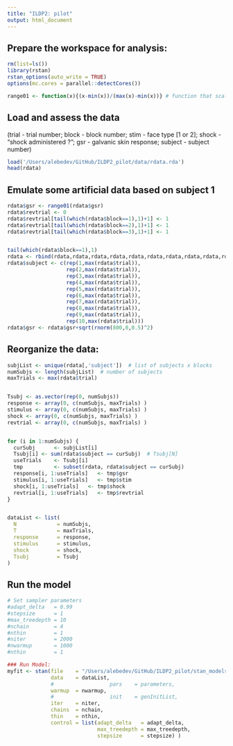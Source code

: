 ```yaml
---
title: "ILDP2: pilot"
output: html_document
---
```


## Prepare the workspace for analysis:
```r

rm(list=ls())
library(rstan)
rstan_options(auto_write = TRUE)
options(mc.cores = parallel::detectCores())

range01 <- function(x){(x-min(x))/(max(x)-min(x))} # function that scales at {0;1}:
```


## Load and assess the data
 (trial - trial number; block - block number; stim - face type [1 or 2]; shock - "shock administered ?"; gsr - galvanic skin response; subject - subject number)
```r
load('/Users/alebedev/GitHub/ILDP2_pilot/data/rdata.rda')
head(rdata)
```

## Emulate some artificial data based on subject 1
```r
rdata$gsr <- range01(rdata$gsr)
rdata$revtrial <- 0
rdata$revtrial[tail(which(rdata$block==1),1)+1] <- 1
rdata$revtrial[tail(which(rdata$block==2),1)+1] <- 1
rdata$revtrial[tail(which(rdata$block==3),1)+1] <- 1


tail(which(rdata$block==1),1)
rdata <- rbind(rdata,rdata,rdata,rdata,rdata,rdata,rdata,rdata,rdata,rdata)
rdata$subject <- c(rep(1,max(rdata$trial)),
                   rep(2,max(rdata$trial)),
                   rep(3,max(rdata$trial)),
                   rep(4,max(rdata$trial)),
                   rep(5,max(rdata$trial)),
                   rep(6,max(rdata$trial)),
                   rep(7,max(rdata$trial)),
                   rep(8,max(rdata$trial)),
                   rep(9,max(rdata$trial)),
                   rep(10,max(rdata$trial)))
rdata$gsr <- rdata$gsr+sqrt(rnorm(800,0,0.5)^2)
```


## Reorganize the data:
```r
subjList <- unique(rdata[,'subject'])  # list of subjects x blocks
numSubjs <- length(subjList)  # number of subjects
maxTrials <- max(rdata$trial)


Tsubj <- as.vector(rep(0, numSubjs))
response <- array(0, c(numSubjs, maxTrials) )
stimulus <- array(0, c(numSubjs, maxTrials) )
shock <- array(0, c(numSubjs, maxTrials) )
revtrial <- array(0, c(numSubjs, maxTrials) )


for (i in 1:numSubjs) {
  curSubj      <- subjList[i]
  Tsubj[i] <- sum(rdata$subject == curSubj)  # Tsubj[N]
  useTrials    <- Tsubj[i]
  tmp          <- subset(rdata, rdata$subject == curSubj)
  response[i, 1:useTrials]   <- tmp$gsr
  stimulus[i, 1:useTrials]   <- tmp$stim
  shock[i, 1:useTrials]   <- tmp$shock
  revtrial[i, 1:useTrials]   <- tmp$revtrial
}


dataList <- list(
  N             = numSubjs,
  T             = maxTrials,
  response      = response,
  stimulus      = stimulus,
  shock         = shock,
  Tsubj         = Tsubj
)
```

## Run the model
```r
# Set sampler parameters
#adapt_delta   = 0.99
#stepsize      = 1
#max_treedepth = 10
#nchain        = 4
#nthin         = 1
#niter         = 2000
#nwarmup       = 1000
#nthin         = 1

### Run Model:
myfit <- stan(file    = "/Users/alebedev/GitHub/ILDP2_pilot/stan_models/RW_uninstr.stan",
              data    = dataList, 
              #                  pars    = parameters,
              warmup  = nwarmup,
              #                  init    = genInitList, 
              iter    = niter, 
              chains  = nchain,
              thin    = nthin,
              control = list(adapt_delta   = adapt_delta, 
                             max_treedepth = max_treedepth, 
                             stepsize      = stepsize) )
```

